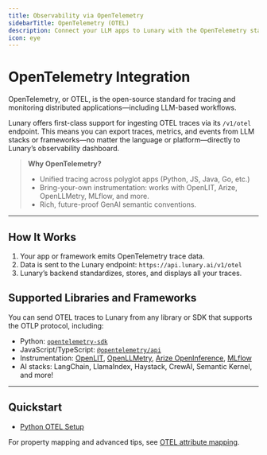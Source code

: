 ```yaml
---
title: Observability via OpenTelemetry
sidebarTitle: OpenTelemetry (OTEL)
description: Connect your LLM apps to Lunary with the OpenTelemetry standard.
icon: eye
---
```


# OpenTelemetry Integration

OpenTelemetry, or OTEL, is the open-source standard for tracing and monitoring distributed applications—including LLM-based workflows.

Lunary offers first-class support for ingesting OTEL traces via its `/v1/otel` endpoint. This means you can export traces, metrics, and events from LLM stacks or frameworks—no matter the language or platform—directly to Lunary’s observability dashboard.

> **Why OpenTelemetry?**
> - Unified tracing across polyglot apps (Python, JS, Java, Go, etc.)
> - Bring-your-own instrumentation: works with OpenLIT, Arize, OpenLLMetry, MLflow, and more.
> - Rich, future-proof GenAI semantic conventions.

---

## How It Works

1. Your app or framework emits OpenTelemetry trace data.
2. Data is sent to the Lunary endpoint: `https://api.lunary.ai/v1/otel`
3. Lunary’s backend standardizes, stores, and displays all your traces.

## Supported Libraries and Frameworks

You can send OTEL traces to Lunary from any library or SDK that supports the OTLP protocol, including:

- Python: [`opentelemetry-sdk`](https://opentelemetry.io/docs/languages/python/)
- JavaScript/TypeScript: [`@opentelemetry/api`](https://opentelemetry.io/docs/languages/js/)
- Instrumentation: [OpenLIT](https://openlit.io/), [OpenLLMetry](https://www.traceloop.com/docs/openllmetry/introduction), [Arize OpenInference](https://github.com/Arize-ai/openinference), [MLflow](https://mlflow.org/)
- AI stacks: LangChain, LlamaIndex, Haystack, CrewAI, Semantic Kernel, and more!

---

## Quickstart

- [Python OTEL Setup](./otel-python)

For property mapping and advanced tips, see [OTEL attribute mapping](./otel-mapping).
